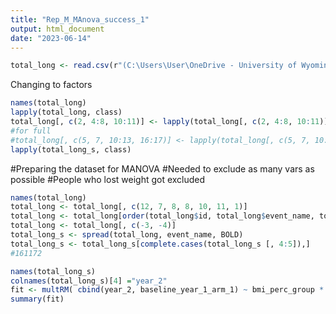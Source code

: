 ---
title: "Rep_M_MAnova_success_1"
output: html_document
date: "2023-06-14"
---


```{r}
total_long <- read.csv(r"(C:\Users\User\OneDrive - University of Wyoming\Desktop - Copy\Lab\abcd\0_Working\Clean data\Finalized\MATCHED_subs_with_2yeardata_bmiperc_long.csv)")
```

Changing to factors

```{r}
names(total_long)
lapply(total_long, class)
total_long[, c(2, 4:8, 10:11)] <- lapply(total_long[, c(2, 4:8, 10:11)],as.factor)
#for full
#total_long[, c(5, 7, 10:13, 16:17)] <- lapply(total_long[, c(5, 7, 10:13, 16:17)],as.factor)
lapply(total_long_s, class)
```


#Preparing the dataset for MANOVA
#Needed to exclude as many vars as possible
#People who lost weight got excluded
```{r}
names(total_long)
total_long <- total_long[, c(12, 7, 8, 8, 10, 11, 1)]
total_long <- total_long[order(total_long$id, total_long$event_name, total_long$ROI),]
total_long <- total_long[, c(-3, -4)]
total_long_s <- spread(total_long, event_name, BOLD)
total_long_s <- total_long_s[complete.cases(total_long_s [, 4:5]),]
#161172


```

```{r}
names(total_long_s)
colnames(total_long_s)[4] ="year_2"
fit <- multRM( cbind(year_2, baseline_year_1_arm_1) ~ bmi_perc_group * ROI, data = total_long_s, subject = "id", within = "ROI", iter = 1)
summary(fit)

```

